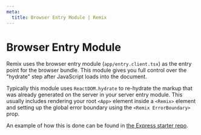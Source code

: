 ```yaml
---
meta:
  title: Browser Entry Module | Remix
---
```



# Browser Entry Module

Remix uses the browser entry module (`app/entry.client.tsx`) as the entry point for the browser bundle. This module gives you full control over the "hydrate" step after JavaScript loads into the document.

Typically this module uses `ReactDOM.hydrate` to re-hydrate the markup that was already generated on the server in your <Link to="../server-entry-module">server entry module</Link>. This usually includes rendering your root `<App>` element inside a `<Remix>` element and setting up the global error boundary using the `<Remix ErrorBoundary>` prop.

An example of how this is done can be found in [the Express starter repo](https://github.com/remix-run/starter-express/blob/master/app/entry.client.tsx).
